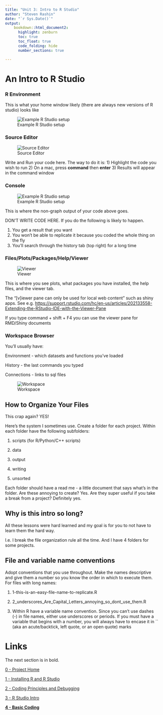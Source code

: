 ```yaml
---
title: "Unit 3: Intro to R Studio"
author: "Steven Rashin"
date: "`r Sys.Date()`"
output:
    bookdown::html_document2:
      highlight: zenburn
      toc: true
      toc_float: true
      code_folding: hide
      number_sections: true

---
```


# An Intro to R Studio

### R Environment

This is what your home window likely (there are always new versions of R studio) looks like

![Example R Studio setup](rstudio-environment.png)

### Source Editor

![Source Editor](rstudio-source-editor.png)

Write and Run your code here. The way to do it is: 1) Highlight the code you wish to run 2) On a mac, press **command** then **enter** 3) Results will appear in the command window

### Console

![Example R Studio setup](rstudio-run-code.png)

This is where the non-graph output of your code above goes.

DON'T WRITE CODE HERE. If you do the following is likely to happen.

1)  You get a result that you want
2)  You won't be able to replicate it because you coded the whole thing on the fly
3)  You'll search through the history tab (top right) for a long time

### Files/Plots/Packages/Help/Viewer

![Viewer](rstudio-files-help-packages.png)

This is where you see plots, what packages you have installed, the help files, and the viewer tab.

The "[v]iewer pane can only be used for local web content" such as shiny apps. See e.g. <https://support.rstudio.com/hc/en-us/articles/202133558-Extending-the-RStudio-IDE-with-the-Viewer-Pane>

If you type command + shift + F4 you can use the viewer pane for RMD/Shiny documents

### Workspace Browser

You'll usually have:

Environment - which datasets and functions you've loaded

History - the last commands you typed

Connections - links to sql files 

![Workspace](rstudio-workspace-browser.png)

## How to Organize Your Files

This crap again? YES!

Here's the system I sometimes use. Create a folder for each project. Within each folder have the following subfolders:

1)  scripts (for R/Python/C++ scripts)

2)  data

3)  output

4)  writing

5)  unsorted

Each folder should have a read me - a little document that says what's in the folder. Are these annoying to create? Yes. Are they super useful if you take a break from a project? Definitely yes.

## Why is this intro so long?

All these lessons were hard learned and my goal is for you to not have to learn them the hard way.

I.e. I break the file organization rule all the time. And I have 4 folders for some projects.

## File and variable name conventions

Adopt conventions that you use throughout. Make the names descriptive and give them a number so you know the order in which to execute them. For files with long names:

1)  1-this-is-an-easy-file-name-to-replicate.R

2)  2_underscores_Are_Capital_Letters_annoying_so_dont_use_them.R

3)  Within R have a variable name convention. Since you can't use dashes (-) in file names, either use underscores or periods. If you must have a variable that begins with a number, you will always have to encase it in \`\` (aka an acute/backtick, left quote, or an open quote) marks

# Links 

The next section is in bold.

[0 - Project Home](https://sdr1.github.io/R-Intro-Seminar)

[1 - Installing R and R Studio](https://sdr1.github.io/R-Intro-Seminar/1-r-intro-seminar.html)

[2 - Coding Principles and Debugging ](https://sdr1.github.io/R-Intro-Seminar/2-intro-to-coding-debugging.html)

[3 - R Studio Intro](https://sdr1.github.io/R-Intro-Seminar/3-intro-to-r-studio.html)

[**4 - Basic Coding**](https://sdr1.github.io/R-Intro-Seminar/4-basic-coding.html)
